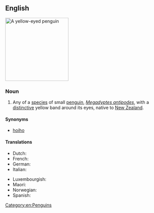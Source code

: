 ==English==
[[Image:MegadyptesAntipodes.jpg|200px|thumb|right|A yellow-eyed penguin]]
{{wikipedia}}
{{wikispecies|Megadyptes antipodes}}

===Noun===
{{en-noun|head=[[yellow]]-[[eyed]] [[penguin]]}}

# Any of a [[species]] of small [[penguin]], ''[[Megadyptes antipodes]]'', with a [[distinctive]] yellow band around its eyes, native to [[New Zealand]].

====Synonyms====
* [[hoiho]]

====Translations====
{{trans-top|Penguin}}
* Dutch: {{t|nl|Geeloogpinguïn}}
* French: {{t+|fr|manchot antipode|m}}
* German: {{t|de|Gelbaugenpinguin|m}}
* Italian: {{t|it|penguino degli antipodi|m}}
{{trans-mid}}
* Luxembourgish: {{t|lb|gielapinguin}}
* Maori: {{t|mi|hoiho}}
* Norwegian: {{t|no|guløyepingvin}}
* Spanish: {{t|es|pingüino ojigualdo|m}}
{{trans-bottom}}

[[Category:en:Penguins]]